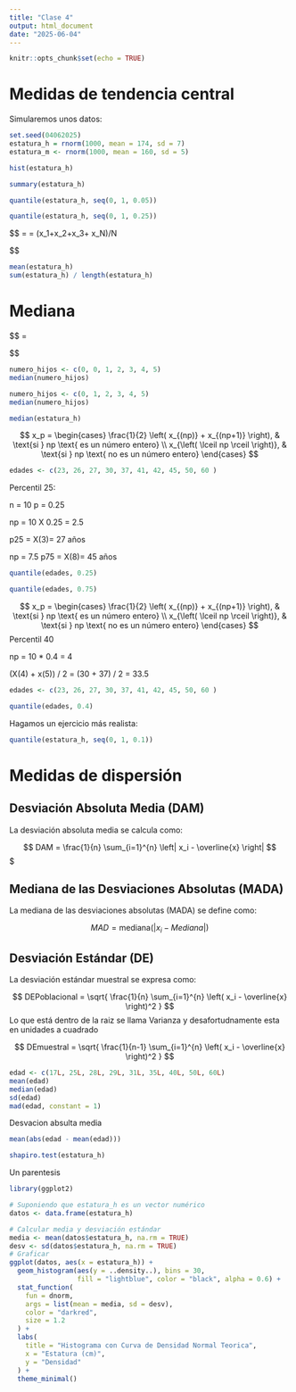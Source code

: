 ---
title: "Clase 4"
output: html_document
date: "2025-06-04"
---

```{r setup, include=FALSE}
knitr::opts_chunk$set(echo = TRUE)
```

# Medidas de tendencia central

Simularemos unos datos:

```{r}
set.seed(04062025)
estatura_h = rnorm(1000, mean = 174, sd = 7)
estatura_m <- rnorm(1000, mean = 160, sd = 5)
```

```{r}
hist(estatura_h)
```

```{r}
summary(estatura_h)
```
```{r}
quantile(estatura_h, seq(0, 1, 0.05))
```
```{r}
quantile(estatura_h, seq(0, 1, 0.25))

```



$$
\overline{X} = \frac{\sum_{i= 1}^N x_i}{N} = (x_1+x_2+x_3+ \ldots x_N)/N


$$


```{r}
mean(estatura_h)
sum(estatura_h) / length(estatura_h)
```


# Mediana

$$
\tilde{x} = \begin{cases}
x_{\left(\frac{n+1}{2}\right)}, & \text{if } n \text{ is impar} \\
\frac{1}{2} \left(x_{\left(\frac{n}{2}\right)} + x_{\left(\frac{n}{2}+1\right)}\right), & \text{if } n \text{ is par}
\end{cases}

$$
```{r}
numero_hijos <- c(0, 0, 1, 2, 3, 4, 5)
median(numero_hijos)

```

```{r}
numero_hijos <- c(0, 1, 2, 3, 4, 5)
median(numero_hijos)
```


```{r}
median(estatura_h)
```


$$
x_p =
\begin{cases}
\frac{1}{2} \left( x_{(np)} + x_{(np+1)} \right), & \text{si } np \text{ es un número entero} \\
x_{\left( \lceil np \rceil \right)}, & \text{si } np \text{ no es un número entero}
\end{cases}
$$


```{r}
edades <- c(23, 26, 27, 30, 37, 41, 42, 45, 50, 60 )
```

Percentil 25:

n = 10
p = 0.25

np = 10 X 0.25 = 2.5

p25 = X(3)= 27 años

np = 7.5
p75 = X(8)= 45 años

```{r}
quantile(edades, 0.25)

```

```{r}
quantile(edades, 0.75)
```

$$
x_p =
\begin{cases}
\frac{1}{2} \left( x_{(np)} + x_{(np+1)} \right), & \text{si } np \text{ es un número entero} \\
x_{\left( \lceil np \rceil \right)}, & \text{si } np \text{ no es un número entero}
\end{cases}
$$
Percentil 40

np = 10 * 0.4 = 4

(X(4) + x(5)) / 2 =  (30 + 37) / 2 = 33.5

```{r}
edades <- c(23, 26, 27, 30, 37, 41, 42, 45, 50, 60 )

```


```{r}
quantile(edades, 0.4)
```


Hagamos un ejercicio más realista:


```{r}
quantile(estatura_h, seq(0, 1, 0.1))
```

# Medidas de dispersión


## Desviación Absoluta Media (DAM)

La desviación absoluta media se calcula como:

$$
DAM = \frac{1}{n} \sum_{i=1}^{n} \left| x_i - \overline{x} \right|
$$$

## Mediana de las Desviaciones Absolutas (MADA)

La mediana de las desviaciones absolutas (MADA) se define como:

$$
MAD = \text{mediana} \left( \left| x_i - Mediana \right| \right)
$$


## Desviación Estándar (DE)

La desviación estándar muestral se expresa como:

$$
DEPoblacional = \sqrt{ \frac{1}{n} \sum_{i=1}^{n} \left( x_i - \overline{x} \right)^2 }
$$
Lo que está dentro de la raiz se llama Varianza y desafortudnamente esta en unidades a cuadrado


$$
DEmuestral = \sqrt{ \frac{1}{n-1} \sum_{i=1}^{n} \left( x_i - \overline{x} \right)^2 }
$$


```{r}
edad <- c(17L, 25L, 28L, 29L, 31L, 35L, 40L, 50L, 60L)
mean(edad)
median(edad)
sd(edad)
mad(edad, constant = 1)
```

Desvacion absulta media
```{r}
mean(abs(edad - mean(edad)))
```



```{r}
shapiro.test(estatura_h)
```


Un parentesis

```{r}

library(ggplot2)

# Suponiendo que estatura_h es un vector numérico
datos <- data.frame(estatura_h)

# Calcular media y desviación estándar
media <- mean(datos$estatura_h, na.rm = TRUE)
desv <- sd(datos$estatura_h, na.rm = TRUE)
# Graficar
ggplot(datos, aes(x = estatura_h)) +
  geom_histogram(aes(y = ..density..), bins = 30, 
                 fill = "lightblue", color = "black", alpha = 0.6) +
  stat_function(
    fun = dnorm,
    args = list(mean = media, sd = desv),
    color = "darkred",
    size = 1.2
  ) +
  labs(
    title = "Histograma con Curva de Densidad Normal Teorica",
    x = "Estatura (cm)",
    y = "Densidad"
  ) +
  theme_minimal()


```

